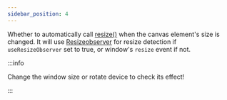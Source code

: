 ```yaml
---
sidebar_position: 4
---
```



<OptionDescriptor type="boolean" defaultVal="true" />

Whether to automatically call [resize()](/docs/api/View3D#resize) when the canvas element's size is changed.
It will use [Resizeobserver](https://developer.mozilla.org/en-US/docs/Web/API/ResizeObserver) for resize detection if `useResizeObserver` set to true, or window's `resize` event if not.

:::info

Change the window size or rotate device to check its effect!

:::

<View3D
  src="/egjs-view3d/model/draco/alarm.glb"
  envmap="/egjs-view3d/texture/artist_workshop_1k.hdr"
  showExampleCode />


